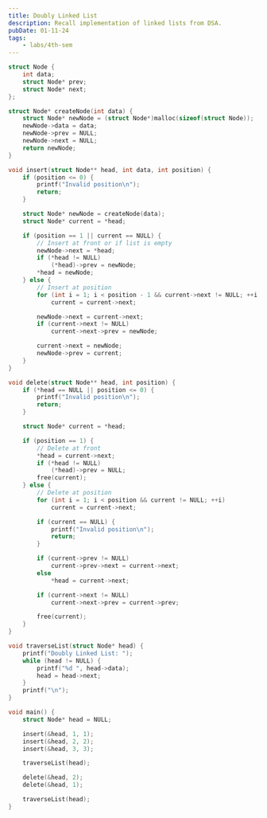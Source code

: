 ```yaml
---
title: Doubly Linked List
description: Recall implementation of linked lists from DSA.
pubDate: 01-11-24
tags:
	- labs/4th-sem
---
```


```c
struct Node {
    int data;
    struct Node* prev;
    struct Node* next;
};

struct Node* createNode(int data) {
    struct Node* newNode = (struct Node*)malloc(sizeof(struct Node));
    newNode->data = data;
    newNode->prev = NULL;
    newNode->next = NULL;
    return newNode;
}

void insert(struct Node** head, int data, int position) {
    if (position <= 0) {
        printf("Invalid position\n");
        return;
    }

    struct Node* newNode = createNode(data);
    struct Node* current = *head;

    if (position == 1 || current == NULL) {
        // Insert at front or if list is empty
        newNode->next = *head;
        if (*head != NULL)
            (*head)->prev = newNode;
        *head = newNode;
    } else {
        // Insert at position
        for (int i = 1; i < position - 1 && current->next != NULL; ++i)
            current = current->next;

        newNode->next = current->next;
        if (current->next != NULL)
            current->next->prev = newNode;

        current->next = newNode;
        newNode->prev = current;
    }
}

void delete(struct Node** head, int position) {
    if (*head == NULL || position <= 0) {
        printf("Invalid position\n");
        return;
    }

    struct Node* current = *head;

    if (position == 1) {
        // Delete at front
        *head = current->next;
        if (*head != NULL)
            (*head)->prev = NULL;
        free(current);
    } else {
        // Delete at position
        for (int i = 1; i < position && current != NULL; ++i)
            current = current->next;

        if (current == NULL) {
            printf("Invalid position\n");
            return;
        }

        if (current->prev != NULL)
            current->prev->next = current->next;
        else
            *head = current->next;

        if (current->next != NULL)
            current->next->prev = current->prev;

        free(current);
    }
}

void traverseList(struct Node* head) {
    printf("Doubly Linked List: ");
    while (head != NULL) {
        printf("%d ", head->data);
        head = head->next;
    }
    printf("\n");
}

void main() {
    struct Node* head = NULL;

    insert(&head, 1, 1);
    insert(&head, 2, 2);
    insert(&head, 3, 3);

    traverseList(head);

    delete(&head, 2);
    delete(&head, 1);

    traverseList(head);
}
```
